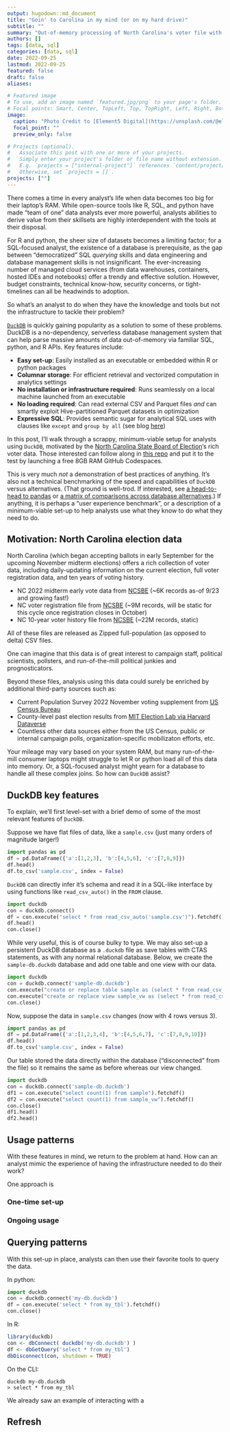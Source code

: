 ```yaml
---
output: hugodown::md_document
title: "Goin' to Carolina in my mind (or on my hard drive)"
subtitle: ""
summary: "Out-of-memory processing of North Carolina's voter file with DuckDB and Apache Arrow"
authors: []
tags: [data, sql]
categories: [data, sql]
date: 2022-09-25
lastmod: 2022-09-25
featured: false
draft: false
aliases:

# Featured image
# To use, add an image named `featured.jpg/png` to your page's folder.
# Focal points: Smart, Center, TopLeft, Top, TopRight, Left, Right, BottomLeft, Bottom, BottomRight.
image:
  caption: "Photo Credit to [Element5 Digital](https://unsplash.com/@element5digital) on Unsplash"
  focal_point: ""
  preview_only: false

# Projects (optional).
#   Associate this post with one or more of your projects.
#   Simply enter your project's folder or file name without extension.
#   E.g. `projects = ["internal-project"]` references `content/project/deep-learning/index.md`.
#   Otherwise, set `projects = []`.
projects: [""]
---
```


There comes a time in every analyst's life when data becomes too big for their laptop's RAM. While open-source tools like R, SQL, and python have made "team of one" data analysts ever more powerful, analysts abilities to derive value from their skillsets are highly interdependent with the tools at their disposal. 

For R and python, the sheer size of datasets becomes a limiting factor; for a SQL-focused analyst, the existence of a database is prerequisite, as the gap between "democratized" SQL *querying* skills and data engineering and database management skills is not insignificant. The ever-increasing number of managed cloud services (from data warehouses, containers, hosted IDEs and notebooks) offer a trendy and effective solution. However, budget constraints, technical know-how, security concerns, or tight-timelines can all be headwinds to adoption. 

So what's an analyst to do when they have the knowledge and tools but not the infrastructure to tackle their problem? 

[`DuckDB`](https://DuckDB.org/) is quickly gaining popularity as a solution to some of these problems. DuckDB is a no-dependency, serverless database management system that can help parse massive amounts of data out-of-memory via familiar SQL, python, and R APIs. Key features include:

- **Easy set-up**: Easily installed as an executable or embedded within R or python packages
- **Columnar storage**: For efficient retrieval and vectorized computation in analytics settings
- **No installation or infrastructure required**: Runs seamlessly on a local machine launched from an executable 
- **No loading required**: Can read external CSV and Parquet files *and* can smartly exploit Hive-partitioned Parquet datasets in optimization
- **Expressive SQL**: Provides semantic sugar for analytical SQL uses with clauses like `except` and `group by all` (see blog [here](https://DuckDB.org/2022/05/04/friendlier-sql.html))

In this post, I'll walk through a scrappy, minimum-viable setup for analysts using `DuckDB`, motivated by the [North Carolina State Board of Election](https://www.ncsbe.gov/results-data)'s rich voter data. Those interested can follow along in [this repo](https://github.com/emilyriederer/nc-votes-DuckDB) and put it to the test by launching a free 8GB RAM GitHub Codespaces.

This is very much *not* a demonstration of best practices of anything. It's also not a technical benchmarking of the speed and capabilities of `DuckDB` versus alternatives. (That ground is well-trod. If interested, see [a head-to-head to pandas](https://DuckDB.org/2021/05/14/sql-on-pandas.html) or [a matrix of comparisons across database alternatives](https://benchmark.clickhouse.com/).) If anything, it is perhaps a "user experience benchmark", or a description of a minimum-viable set-up to help analysts use what they know to do what they need to do.

## Motivation: North Carolina election data 

North Carolina (which began accepting ballots in early September for the upcoming November midterm elections) offers a rich collection of voter data, including daily-updating information on the current election, full voter registration data, and ten years of voting history. 

- NC 2022 midterm early vote data from [NCSBE](https://www.ncsbe.gov/results-data) (~6K records as-of 9/23 and growing fast!)
- NC voter registration file from [NCSBE](https://www.ncsbe.gov/results-data) (~9M records, will be static for this cycle once registration closes in October)
- NC 10-year voter history file from [NCSBE](https://www.ncsbe.gov/results-data) (~22M records, static)

All of these files are released as Zipped full-population (as opposed to delta) CSV files.

One can imagine that this data is of great interest to campaign staff, political scientists, pollsters, and run-of-the-mill political junkies and prognosticators. 

Beyond these files, analysis using this data could surely be enriched by additional third-party sources such as:

- Current Population Survey 2022 November voting supplement from [US Census Bureau](https://www.census.gov/data/datasets/time-series/demo/cps/cps-supp_cps-repwgt/cps-voting.html)
- County-level past election results from [MIT Election Lab via Harvard Dataverse](https://dataverse.harvard.edu/file.xhtml?fileId=6104822&version=10.0)
- Countless other data sources either from the US Census, public or internal campaign polls, organization-specific mobilizaton efforts, etc.

Your mileage may vary based on your system RAM, but many run-of-the-mill consumer laptops might struggle to let R or python load all of this data into memory. Or, a SQL-focused analyst might yearn for a database to handle all these complex joins. So how can `DuckDB` assist?

## DuckDB key features

To explain, we'll first level-set with a brief demo of some of the most relevant features of `DuckDB`. 

Suppose we have flat files of data, like a `sample.csv` (just many orders of magnitude larger!)

```python
import pandas as pd
df = pd.DataFrame({'a':[1,2,3], 'b':[4,5,6], 'c':[7,8,9]})
df.head()
df.to_csv('sample.csv', index = False)
```

`DuckDB` can directly infer it's schema and read it in a SQL-like interface by using functions like `read_csv_auto()` in the `FROM` clause.

```python
import duckdb
con = duckdb.connect()
df = con.execute("select * from read_csv_auto('sample.csv')").fetchdf()
df.head()
con.close()
```

While very useful, this is of course bulky to type. We may also set-up a persistent DuckDB database as a `.duckdb` file as save tables with CTAS statements, as with any normal relational database. Below, we create the `sample-db.duckdb` database and add one table and one view with our data.

```python
import duckdb
con = duckdb.connect('sample-db.duckdb')
con.execute("create or replace table sample as (select * from read_csv_auto('sample.csv'));")
con.execute("create or replace view sample_vw as (select * from read_csv_auto('sample.csv'));")
con.close()
```

Now, suppose the data in `sample.csv` changes (now with 4 rows versus 3).

```python
import pandas as pd
df = pd.DataFrame({'a':[1,2,3,4], 'b':[4,5,6,7], 'c':[7,8,9,10]})
df.head()
df.to_csv('sample.csv', index = False)
```

Our table stored the data directly within the database ("disconnected" from the file) so it remains the same as before whereas our view changed.

```python
import duckdb
con = duckdb.connect('sample-db.duckdb')
df1 = con.execute("select count(1) from sample").fetchdf()
df2 = con.execute("select count(1) from sample_vw").fetchdf()
con.close()
df1.head()
df2.head()
```

## Usage patterns

With these features in mind, we return to the problem at hand. How can an analyst mimic the experience of having the infrastructure needed to do their work?

One approach is 

### One-time set-up



### Ongoing usage



## Querying patterns

With this set-up in place, analysts can then use their favorite tools to query the data.

In python:

```python
import duckdb
con = duckdb.connect('my-db.duckdb')
df = con.execute('select * from my_tbl').fetchdf()
con.close()
```

In R:

```r
library(duckdb)
con <- dbConnect( duckdb('my-db.duckdb') )
df <- dbGetQuery('select * from my_tbl')
dbDisconnect(con, shutdown = TRUE)
```

On the CLI:

```
duckdb my-db.duckdb
> select * from my_tbl
```

We already saw an example of interacting with a 

## Refresh






